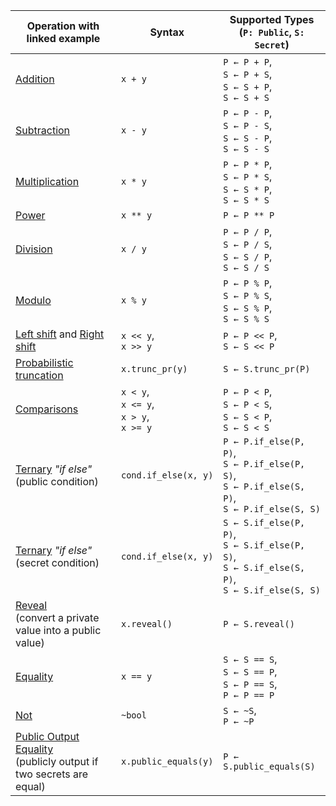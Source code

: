 
| Operation with linked example                                                                    | Syntax                                              | Supported Types<br/> (`P: Public`, `S: Secret`)                                                           |
| ----------------------------------------------------------------------- | --------------------------------------------------- | --------------------------------------------------------------------------------------------------------- |
| [Addition](/nada-by-example/addition)                                                                | `x + y`                                             | `P ← P + P`,<br/> `S ← P + S`,<br/> `S ← S + P`,<br/> `S ← S + S`                                         |
| [Subtraction](/nada-by-example/subtraction)                                                             | `x - y`                                             | `P ← P - P`,<br/> `S ← P - S`,<br/> `S ← S - P`,<br/> `S ← S - S`                                         |
| [Multiplication](/nada-by-example/multiplication)                                                          | `x * y`                                             | `P ← P * P`,<br/> `S ← P * S`,<br/> `S ← S * P`,<br/> `S ← S * S`                                         |
| [Power](/nada-by-example/power)                                                                   | `x ** y`                                            | `P ← P ** P`                                                                                              |
| [Division](/nada-by-example/division)                                                                | `x / y`                                             | `P ← P / P`,<br/> `S ← P / S`,<br/> `S ← S / P`,<br/> `S ← S / S`                                         |
| [Modulo](/nada-by-example/modulo)                                                                  | `x % y`                                             | `P ← P % P`,<br/> `S ← P % S`,<br/> `S ← S % P`,<br/> `S ← S % S`                                         |
| [Left shift](/nada-by-example/shift-left) and [Right shift](/nada-by-example/shift-right)                                                                  | `x << y`,<br/> `x >> y`                             | `P ← P << P`,<br/> `S ← S << P`                                                                           |
| [Probabilistic truncation](/nada-by-example/probabilistic-truncation)                                                | `x.trunc_pr(y)`                                     | `S ← S.trunc_pr(P)`                                                                                       |
| [Comparisons](/nada-by-example/comparison)                                                             | `x < y`,<br/> `x <= y`,<br/> `x > y`,<br/> `x >= y` | `P ← P < P`,<br/> `S ← P < S`,<br/> `S ← S < P`,<br/> `S ← S < S`                                         |
| [Ternary](/nada-by-example/if-else) _"if else"_<br/> (public condition)                             | `cond.if_else(x, y)`                                | `P ← P.if_else(P, P)`,<br/> `S ← P.if_else(P, S)`,<br/> `S ← P.if_else(S, P)`,<br/> `S ← P.if_else(S, S)` |
| [Ternary](/nada-by-example/if-else) _"if else"_<br/> (secret condition)                             | `cond.if_else(x, y)`                                | `S ← S.if_else(P, P)`,<br/> `S ← S.if_else(P, S)`,<br/> `S ← S.if_else(S, P)`,<br/> `S ← S.if_else(S, S)` |
| [Reveal](/nada-by-example/reveal) <br/> (convert a private<br/> value into a public value)         | `x.reveal()`                                        | `P ← S.reveal()`                                                                                          |
| [Equality](/nada-by-example/equality)                                                                | `x == y`                                            | `S ← S == S`,<br/> `S ← S == P`,<br/> `S ← P == S`,<br/> `P ← P == P`                                     |
| [Not](/nada-by-example/not)                                                                | `~bool`                                            | `S ← ~S`,<br/> `P ← ~P`                                     |
| [Public Output Equality](/nada-by-example/equality) <br/> (publicly output if two secrets are equal) | `x.public_equals(y)`                                | `P ← S.public_equals(S)`                                                                                  |
